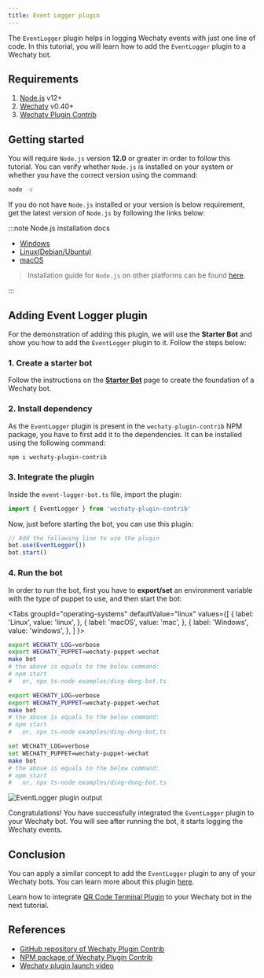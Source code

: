 ```yaml
---
title: Event Logger plugin
---
```


<!-- MDX import -->



The `EventLogger` plugin helps in logging Wechaty events with just one line of code. In this tutorial, you will learn how to add the `EventLogger` plugin to a Wechaty bot.

## Requirements

1. [Node.js](https://nodejs.org/en/download) v12+
2. [Wechaty](https://www.npmjs.com/package/wechaty) v0.40+
3. [Wechaty Plugin Contrib](https://www.npmjs.com/package/wechaty-plugin-contrib)

## Getting started

You will require `Node.js` version **12.0** or greater in order to follow this tutorial. You can verify whether `Node.js` is installed on your system or whether you have the correct version using the command:

```sh
node -v
```

If you do not have `Node.js` installed or your version is below requirement, get the latest version of `Node.js` by following the links below:

:::note Node.js installation docs

* [Windows](https://nodejs.org/en/download/package-manager/#windows)
* [Linux\(Debian/Ubuntu\)](https://nodejs.org/en/download/package-manager/#debian-and-ubuntu-based-linux-distributions)
* [macOS](https://nodejs.org/en/download/package-manager/#macos)

> Installation guide for `Node.js` on other platforms can be found [here](https://nodejs.org/en/download/package-manager/).

:::

## Adding Event Logger plugin

For the demonstration of adding this plugin, we will use the **Starter Bot** and show you how to add the `EventLogger` plugin to it. Follow the steps below:

### 1. Create a starter bot

Follow the instructions on the **[Starter Bot](../examples/basic/starter-bot)** page to create the foundation of a Wechaty bot.

### 2. Install dependency

As the `EventLogger` plugin is present in the `wechaty-plugin-contrib` NPM package, you have to first add it to the dependencies. It can be installed using the following command:

```sh
npm i wechaty-plugin-contrib
```

### 3. Integrate the plugin

Inside the `event-logger-bot.ts` file, import the plugin:

```ts
import { EventLogger } from 'wechaty-plugin-contrib'
```

Now, just before starting the bot, you can use this plugin:

```ts
// Add the following line to use the plugin
bot.use(EventLogger())
bot.start()
```

### 4. Run the bot

In order to run the bot, first you have to **export/set** an environment variable with the type of puppet to use, and then start the bot:

<Tabs
  groupId="operating-systems"
  defaultValue="linux"
  values={[
    { label: 'Linux',   value: 'linux', },
    { label: 'macOS',   value: 'mac', },
    { label: 'Windows', value: 'windows', },
  ]
}>

<TabItem value="linux">

```bash
export WECHATY_LOG=verbose
export WECHATY_PUPPET=wechaty-puppet-wechat
make bot
# the above is equals to the below command:
# npm start
#   or, npx ts-node examples/ding-dong-bot.ts
```

</TabItem>
<TabItem value="mac">

```bash
export WECHATY_LOG=verbose
export WECHATY_PUPPET=wechaty-puppet-wechat
make bot
# the above is equals to the below command:
# npm start
#   or, npx ts-node examples/ding-dong-bot.ts
```

</TabItem>
<TabItem value="windows">

```bash
set WECHATY_LOG=verbose
set WECHATY_PUPPET=wechaty-puppet-wechat
make bot
# the above is equals to the below command:
# npm start
#   or, npx ts-node examples/ding-dong-bot.ts
```

</TabItem>
</Tabs>

![EventLogger plugin output](../../static/img/docs/using-plugin-with-wechaty/event-logger/event-logger-output.webp)

Congratulations! You have successfully integrated the `EventLogger` plugin to your Wechaty bot. You will see after running the bot, it starts logging the Wechaty events.

## Conclusion

You can apply a similar concept to add the `EventLogger` plugin to any of your Wechaty bots. You can learn more about this plugin [here](https://github.com/wechaty/wechaty-plugin-contrib#2-eventlogger).

Learn how to integrate [QR Code Terminal Plugin](./qr-code-terminal) to your Wechaty bot in the next tutorial.

## References

* [GitHub repository of Wechaty Plugin Contrib](https://github.com/wechaty/wechaty-plugin-contrib)
* [NPM package of Wechaty Plugin Contrib](https://www.npmjs.com/package/wechaty-plugin-contrib)
* [Wechaty plugin launch video](https://www.youtube.com/watch?v=tfGZXoe_aA4)
